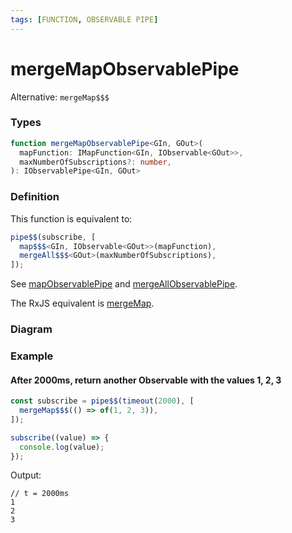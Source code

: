 ```yaml
---
tags: [FUNCTION, OBSERVABLE PIPE]
---
```


# mergeMapObservablePipe

Alternative: `mergeMap$$$`

### Types

```ts
function mergeMapObservablePipe<GIn, GOut>(
  mapFunction: IMapFunction<GIn, IObservable<GOut>>,
  maxNumberOfSubscriptions?: number,
): IObservablePipe<GIn, GOut>
```

### Definition

This function is equivalent to:

```ts
pipe$$(subscribe, [
  map$$$<GIn, IObservable<GOut>>(mapFunction),
  mergeAll$$$<GOut>(maxNumberOfSubscriptions),
]);
```

See [mapObservablePipe](/docs/reference/map-observable-pipe/) and [mergeAllObservablePipe](/docs/reference/merge-all-observable-pipe/).

The RxJS equivalent is [mergeMap](https://rxjs-dev.firebaseapp.com/api/operators/mergeMap).

### Diagram

[//]: # (TODO)

### Example

#### After 2000ms, return another Observable with the values 1, 2, 3

```ts
const subscribe = pipe$$(timeout(2000), [
  mergeMap$$$(() => of(1, 2, 3)),
]);

subscribe((value) => {
  console.log(value);
});
```

Output:

```text
// t = 2000ms
1
2
3
```

